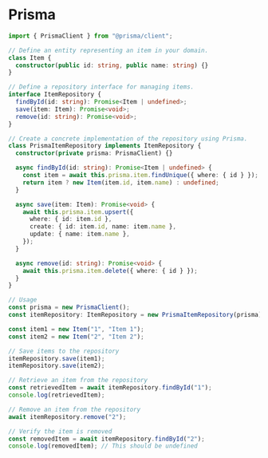 # Prisma

```ts copy
import { PrismaClient } from "@prisma/client";

// Define an entity representing an item in your domain.
class Item {
  constructor(public id: string, public name: string) {}
}

// Define a repository interface for managing items.
interface ItemRepository {
  findById(id: string): Promise<Item | undefined>;
  save(item: Item): Promise<void>;
  remove(id: string): Promise<void>;
}

// Create a concrete implementation of the repository using Prisma.
class PrismaItemRepository implements ItemRepository {
  constructor(private prisma: PrismaClient) {}

  async findById(id: string): Promise<Item | undefined> {
    const item = await this.prisma.item.findUnique({ where: { id } });
    return item ? new Item(item.id, item.name) : undefined;
  }

  async save(item: Item): Promise<void> {
    await this.prisma.item.upsert({
      where: { id: item.id },
      create: { id: item.id, name: item.name },
      update: { name: item.name },
    });
  }

  async remove(id: string): Promise<void> {
    await this.prisma.item.delete({ where: { id } });
  }
}

// Usage
const prisma = new PrismaClient();
const itemRepository: ItemRepository = new PrismaItemRepository(prisma);

const item1 = new Item("1", "Item 1");
const item2 = new Item("2", "Item 2");

// Save items to the repository
itemRepository.save(item1);
itemRepository.save(item2);

// Retrieve an item from the repository
const retrievedItem = await itemRepository.findById("1");
console.log(retrievedItem);

// Remove an item from the repository
await itemRepository.remove("2");

// Verify the item is removed
const removedItem = await itemRepository.findById("2");
console.log(removedItem); // This should be undefined
```

